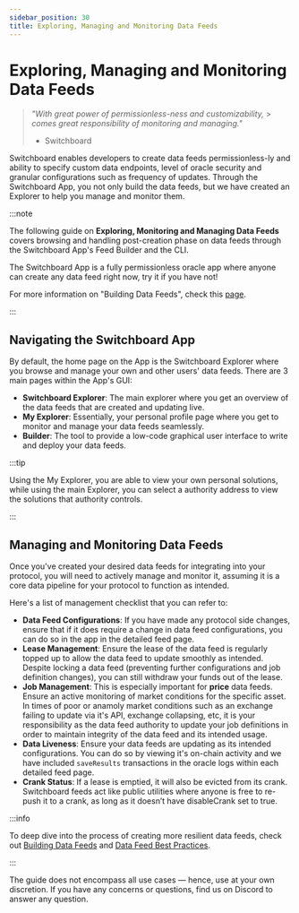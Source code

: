 ```yaml
---
sidebar_position: 30
title: Exploring, Managing and Monitoring Data Feeds
---
```


# Exploring, Managing and Monitoring Data Feeds

> _"With great power of permissionless-ness and customizability,_ > _comes great responsibility of monitoring and managing."_
>
> - Switchboard

Switchboard enables developers to create data feeds permissionless-ly and
ability to specify custom data endpoints, level of oracle security and granular
configurations such as frequency of updates. Through the Switchboard App, you
not only build the data feeds, but we have created an Explorer to help you
manage and monitor them.

:::note

The following guide on **Exploring, Monitoring and Managing Data Feeds**
covers browsing and handling post-creation phase on data feeds through the
Switchboard App's Feed Builder and the CLI.

The Switchboard App is a fully permissionless oracle app where anyone can
create any data feed right now, try it if you have not!

For more information on "Building Data Feeds", check this [page](https://docs.switchboard.xyz/guides/).

:::

## Navigating the Switchboard App

By default, the home page on the App is the Switchboard Explorer where you
browse and manage your own and other users' data feeds. There are 3 main pages
within the App's GUI:

- **Switchboard Explorer**: The main explorer where you get an overview
  of the data feeds that are created and updating live.
- **My Explorer**: Essentially, your personal profile page where you get
  to monitor and manage your data feeds seamlessly.
- **Builder**: The tool to provide a low-code graphical user interface to
  write and deploy your data feeds.

:::tip

Using the My Explorer, you are able to view your own personal solutions,
while using the main Explorer, you can select a authority address to view
the solutions that authority controls.

:::

## Managing and Monitoring Data Feeds

Once you've created your desired data feeds for integrating into your
protocol, you will need to actively manage and monitor it, assuming
it is a core data pipeline for your protocol to function as intended.

Here's a list of management checklist that you can refer to:

- **Data Feed Configurations**: If you have made any protocol side
  changes, ensure that if it does require a change in data feed
  configurations, you can do so in the app in the detailed feed page.
- **Lease Management**: Ensure the lease of the data feed is regularly
  topped up to allow the data feed to update smoothly as intended.
  Despite locking a data feed (preventing further configurations and
  job definition changes), you can still withdraw your funds out of the
  lease.
- **Job Management**: This is especially important for **price** data
  feeds. Ensure an active monitoring of market conditions for the specific
  asset. In times of poor or anamoly market conditions such as an exchange
  failing to update via it's API, exchange collapsing, etc, it is your
  responsibility as the data feed authority to update your job definitions
  in order to maintain integrity of the data feed and its intended usage.
- **Data Liveness**: Ensure your data feeds are updating as its intended
  configurations. You can do so by viewing it's on-chain activity and
  we have included `saveResults` transactions in the oracle logs within
  each detailed feed page.
- **Crank Status**: If a lease is emptied, it will also be evicted from
  its crank. Switchboard feeds act like public utilities where anyone is
  free to re-push it to a crank, as long as it doesn’t have disableCrank
  set to true.

:::info

To deep dive into the process of creating more resilient data feeds, check
out [Building Data Feeds](https://docs.switchboard.xyz/guides) and [Data
Feed Best Practices](https://docs.switchboard.xyz/guides/feeds/best-practices).

:::

The guide does not encompass all use cases — hence, use at your own
discretion. If you have any concerns or questions, find us on Discord to
answer any question.
